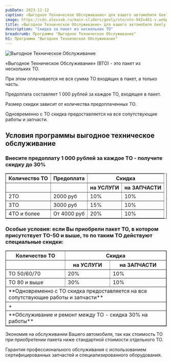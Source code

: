 ```yaml
---
pubDate: 2023-12-12
caption: «Выгодное Техническое Обслуживание» для вашего автомобиля Geely
image: https://cdn.alexsab.ru/main-sliders/geely/vto/vto-942x461-v.webp
title: «Выгодное Техническое Обслуживание» для вашего автомобиля Geely
description: "Скидка за пакет из нескольких ТО"
breadcrumb: Программа "Выгодное Техническое Обслуживание"
h1: Программа "Выгодное Техническое Обслуживание"
---
```



<picture>
    <source media="(min-width: 1200px)" srcset="https://cdn.alexsab.ru/main-sliders/geely/vto/vto-1921x638.webp" />
    <source media="(min-width: 942px)" srcset="https://cdn.alexsab.ru/main-sliders/geely/vto/vto-942x461.webp" />
    <source media="(min-width: 576px)" srcset="https://cdn.alexsab.ru/main-sliders/geely/vto/vto-768x576.webp" />
    <source media="(min-width: 320px)" srcset="https://cdn.alexsab.ru/main-sliders/geely/vto/vto-1080x1920.webp" />
<img src="https://cdn.alexsab.ru/main-sliders/geely/vto/vto-942x461.webp" alt="Выгодное Техническое Обслуживание" />
</picture>
<br/>

«Выгодное Техническое Обслуживание» (ВТО) - это пакет из нескольких ТО.

При этом оплачивается не вся сумма ТО входящих в пакет, а только часть.

Предоплата составляет 1 000 рублей за каждое ТО, входящее в пакет.

Размер скидки зависит от количества предоплаченных ТО.

Одновременно с ТО скидка предоставляется на все сопутствующие работы и запчасти.

<h2 class="mt-14 !mb-10 text-center">Условия программы выгодное техническое обслуживание</h2>

### Внесите предоплату 1 000 рублей за каждое ТО - получите скидку до 30%

<div class="overflow-auto min-w-full mb-14">
	<table border="1">
		<thead>
			<tr>
				<th>Количество ТО</th>
				<th>Предоплата</th>
				<th colspan="2">Скидка</th>
			</tr>
			<tr>
				<th></th>
				<th></th>
				<th>на УСЛУГИ</th>
				<th>на ЗАПЧАСТИ</th>
			</tr>
		</thead>
		<tbody>
			<tr>
				<td>2ТО</td>
				<td>2000 руб</td>
				<td>10%</td>
				<td>10%</td>
			</tr>
			<tr>
				<td>3ТО</td>
				<td>3000 руб</td>
				<td>15%</td>
				<td>10%</td>
			</tr>
			<tr>
				<td>4ТО и более</td>
				<td>От 4000 руб</td>
				<td>20%</td>
				<td>10%</td>
			</tr>
		</tbody>
	</table>
</div>

### Особые условия: если Вы приобрели пакет ТО, в котором присутствует ТО-50 и выше, то по таким ТО действуют специальные скидки:

<div class="overflow-auto min-w-full mb-14">
	<table border="1">
		<thead>
			<tr>
				<th>Количество ТО</th>
				<th colspan="2">Скидка</th>
			</tr>
			<tr>
				<th></th>
				<th>на УСЛУГИ</th>
				<th>на ЗАПЧАСТИ</th>
			</tr>
		</thead>
		<tbody>
			<tr>
				<td>ТО 50/60/70</td>
				<td>20%</td>
				<td>10%</td>
			</tr>
			<tr>
				<td>ТО 80 и выше</td>
				<td>30%</td>
				<td>10%</td>
			</tr>
			<tr>
				<td colspan="3">**Одновременно с ТО скидка предоставляется на все сопутствующие работы и запчасти**</td>
			</tr>
			<tr>
				<td colspan="3">+</td>
			</tr>
			<tr>
				<td colspan="3">**Обслуживание и ремонт между ТО - скидка 30% на работы**</td>
			</tr>
		</tbody>
	</table>
</div>

Экономия на обслуживании Вашего автомобиля, так как стоимость ТО при приобретении пакета ниже стандартной стоимости отдельного ТО.

Гарантия профессионального обслуживания с использованием сертифицированных запчастей и специализированного оборудования.

<SpecialSalonsInfo dataFormName="Узнать подробнее. Выгодное Техническое Обслуживание" />
